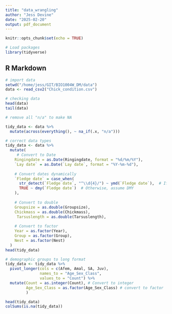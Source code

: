```yaml
---
title: "data_wrangling"
author: "Jess Devine"
date: "2025-02-20"
output: pdf_document
---
```




```r
knitr::opts_chunk$set(echo = TRUE)

# Load packages
library(tidyverse)
```

## R Markdown

```r
# import data 
setwd("/home/jess/GIT/BIO1004W_DM/data")
data <- read_csv2("Chick_condition.csv")

# checking data
head(data)
tail(data)
```

```r
# remove all "n/a" to make NA

tidy_data <- data %>%
  mutate(across(everything(), ~ na_if(.x, "n/a")))

# correct data types
tidy_data <- data %>%
  mutate(
     # Convert to Date
    Ringingdate = as.Date(Ringingdate, format = "%d/%m/%Y"),
    `Lay date` = as.Date(`Lay date`, format = "%Y-%m-%d"),
    
    # Convert dates dynamically
    `Fledge date` = case_when(
      str_detect(`Fledge date`, "^\\d{4}/") ~ ymd(`Fledge date`),  # If starts with YYYY/, use YMD
      TRUE ~ dmy(`Fledge date`)  # Otherwise, assume DMY
    ), 
    
    # Convert to double
    Groupsize = as.double(Groupsize),  
    Chickmass = as.double(Chickmass),   
     Tarsuslength = as.double(Tarsuslength),
    
    # Convert to factor
    Year = as.factor(Year), 
    Group = as.factor(Group),
    Nest = as.factor(Nest)
  )
head(tidy_data)

# demographic groups to long format
tidy_data <- tidy_data %>%
  pivot_longer(cols = c(Afem, Amal, SA, Juv), 
               names_to = "Age_Sex_Class", 
               values_to = "Count") %>%
  mutate(Count = as.integer(Count), # Convert to integer
         Age_Sex_Class = as.factor(Age_Sex_Class) # convert to factor 
         ) 

head(tidy_data)
colSums(is.na(tidy_data))
```

```r

```
